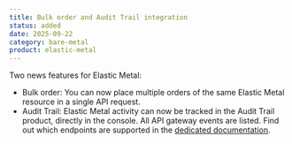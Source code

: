 ```yaml
---
title: Bulk order and Audit Trail integration
status: added
date: 2025-09-22
category: bare-metal
product: elastic-metal
---
```


Two news features for Elastic Metal:
- Bulk order: You can now place multiple orders of the same Elastic Metal resource in a single API request.
- Audit Trail: Elastic Metal activity can now be tracked in the Audit Trail product, directly in the console. All API gateway events are listed. Find out which endpoints are supported in the [dedicated documentation](/audit-trail/reference-content/adt-supported-endpoints/).

